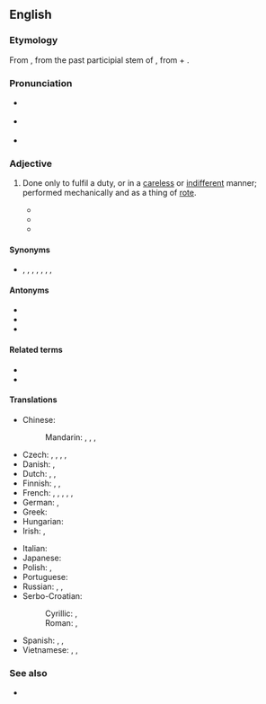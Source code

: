 ==English==
{{was wotd|2009|February|21}}

===Etymology===
From {{der|en|LL.|perfunctōrius}}, from the past participial stem of {{m|la||[[perfungor]], perfunct-|perform, carry through}}, from {{m|la|per-}} + {{m|la|fungor}}.

===Pronunciation===
* {{a|UK}} {{IPA|en|/pəˈfʌŋk.t(ə)ɹɪ/}}
* {{a|US}} {{IPA|en|/pɚˈfʌŋk.tɚ.i/}}
* {{audio|en|en-us-perfunctory.ogg|Audio (US)}}

===Adjective===
{{en-adj}}

# Done only to fulfil a duty, or in a [[careless]] or [[indifferent]] manner; performed mechanically and as a thing of [[rote]].
#: {{ux|en|He did a '''perfunctory''' job cleaning his dad's car, finishing quickly but leaving a few spots still dirty.}}
#* {{quote-book|en|year=1918|author={{w|Edgar Rice Burroughs}}|title={{w|The Land That Time Forgot (novel)|The Land That Time Forgot}}|chapter=VIII|passage=I caught the gist of what he was saying--which in effect was that he had found and captured this Galu, that she was his and that he defied anyone to question his right of possession. It appeared to me, as I afterward learned was the fact, that I was witnessing the most primitive of marriage ceremonies. The assembled members of the tribe looked on and listened in a sort of dull and '''perfunctory''' apathy, for the speaker was by far the mightiest of the clan.}}
#* {{quote-book|en|year=1992|author=Peter Bowbrick|title=The Economics of Quality, Grades, and Brands|url=http://books.google.ca/books?id=zygOAAAAQAAJ&pg=PA55&dq=%22perfunctory%22|page=55|passage=Alternatively it may mean that a '''perfunctory''' search is enough to ensure that a purchase is acceptable, so less search is carried out.}}
#* {{quote-journal
|en
|date=July 30, 2017
|author=Ali Barthwell
|title=Ice and fire finally meet in a front-loaded episode of Game Of Thrones (newbies)
|work=The Onion AV Club
|url=http://www.avclub.com/tvclub/fire-and-ice-finally-meet-dragonstone-258748
|page=
|passage=The second section of the episode charged from Winterfell to Highgarden and Oldtown in a way that felt '''perfunctory'''. I found myself asking, “We’re just getting to Winterfell?”}}

====Synonyms====
* {{sense|performed out of routine}} {{l|en|automatic}}, {{l|en|cursory}}, {{l|en|dutiful}}, {{l|en|mechanical}}, {{l|en|obligatory}}, {{l|en|slipshod}}, {{l|en|token}}, {{l|en|unthinking}}

====Antonyms====
* {{l|en|careful}}
* {{l|en|complete}}
* {{l|en|thorough}}

====Related terms====
* {{l|en|perfunctorily}}
* {{l|en|perfunctoriness}}

====Translations====
{{trans-top|performed out of routine, with little care}}
* Chinese:
*: Mandarin: {{t+|cmn|敷衍|tr=fūyǎn}}, {{t+|cmn|含糊|tr=hánhu}}, {{t|cmn|不痛不癢}}, {{t|cmn|不痛不痒|tr=bùtòngbùyǎng}}
* Czech: {{t+|cs|formální}}, {{t|cs|ledabylý}}, {{t+|cs|povrchní}}, {{t|cs|letmý}}, {{t|cs|zběžný}}
* Danish: {{t|da|skødesløs}}, {{t|da|overfladisk}}
* Dutch: {{t+|nl|plichtmatig|alt=(louter) plichtmatig}}, {{t+|nl|machinaal}}, {{t+|nl|werktuiglijk}}
* Finnish: {{t|fi|rutiininomainen}}, {{t|fi|pintapuolinen}}, {{t|fi|puolihuolimaton}}
* French: {{t+|fr|sommaire}}, {{t+|fr|superficiel}}, {{t+|fr|négligeant}}, {{t+|fr|pour la forme}}, {{t+|fr|de pure forme}}, {{t+|fr|détaché}}
* German: {{t+|de|flüchtig}}, {{t+|de|maschinell}}
* Greek: {{t+|el|διεκπεραιωτικός}}
* Hungarian: {{t+|hu|felületes}}
* Irish: {{t|ga|sleamchúiseach}}, {{t|ga|neamhaireach}}
{{trans-mid}}
* Italian: {{t+|it|superficiale}}
* Japanese: {{t|ja|御座成|tr=おざなりの, ozanari no|alt=御座成の}}
* Polish: {{t+|pl|pobieżny}}, {{t+|pl|powierzchowny}}
* Portuguese: {{t+|pt|perfunctório}}
* Russian: {{t+|ru|небре́жный}}, {{t+|ru|пове́рхностный}}, {{t+|ru|машина́льный}}
* Serbo-Croatian:
*: Cyrillic: {{t|sh|махиналан}}, {{t|sh|макиналан}}
*: Roman: {{t+|sh|mahinalan}}, {{t+|sh|makinalan}}
* Spanish: {{t+|es|superficial}}, {{t+|es|perfunctorio}}, {{t+|es|rutinario}}
* Vietnamese: {{t+|vi|qua loa}}, {{t+|vi|hời hợt}}, {{t+|vi|đại khái}}
{{trans-bottom}}

===See also===
* {{l|en|pro forma}}